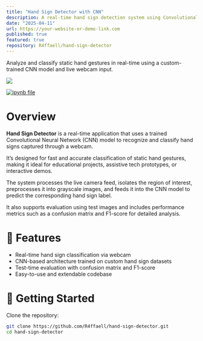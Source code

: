 ```yaml
---
title: "Hand Sign Detector with CNN"
description: A real-time hand sign detection system using Convolutional Neural Network (CNN) and webcam input.
date: "2025-04-11"
url: https://your-website-or-demo-link.com
published: true
featured: true
repository: R4ffaell/hand-sign-detector
---
```


Analyze and classify static hand gestures in real-time using a custom-trained CNN model and live webcam input.

![](https://github.com/user-attachments/assets/da621df8-5735-440c-b718-f3f6f21b7e3f)

[![ipynb file](https://img.shields.io/badge/Jupyter-Notebook-orange)](https://github.com/R4ffaell/Hand-Sign-Detection-with-CNN/blob/main/Implementasi_Convolutional_Neural_Network_untuk_Deteksi_Bahasa_Isyarat_Tangan_secara_Real_Time.ipynb)

# Overview

**Hand Sign Detector** is a real-time application that uses a trained Convolutional Neural Network (CNN) model to recognize and classify hand signs captured through a webcam.

It’s designed for fast and accurate classification of static hand gestures, making it ideal for educational projects, assistive tech prototypes, or interactive demos.

The system processes the live camera feed, isolates the region of interest, preprocesses it into grayscale images, and feeds it into the CNN model to predict the corresponding hand sign label.

It also supports evaluation using test images and includes performance metrics such as a confusion matrix and F1-score for detailed analysis.

# 🔧 Features

- Real-time hand sign classification via webcam
- CNN-based architecture trained on custom hand sign datasets
- Test-time evaluation with confusion matrix and F1-score
- Easy-to-use and extendable codebase

# 🚀 Getting Started

Clone the repository:

```bash
git clone https://github.com/R4ffaell/hand-sign-detector.git
cd hand-sign-detector
```
